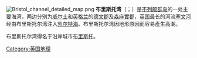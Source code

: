 {{Unreferenced|time=2014-07-15T02:45:37+00:00}}
{{noteTA
|T=zh-cn:布里斯托湾; zh-tw:布里斯托灣;
|G1=地名
}}
[[File:Bristol_channel_detailed_map.png|right]]
'''布里斯托湾'''（{{lang-en|Bristol Channel}}；{{lang-cy|Môr Hafren}}）是[[不列颠群岛|不列颠群岛]]的一处主要海湾，两边分别为[[威尔士|威尔士]]和[[英格兰|英格兰]]的[[德文郡|德文郡]]及[[森麻實郡|森麻實郡]]，[[英国|英国]]最长的河流[[塞文河|塞文河]]经由布里斯托尔湾注入[[凯尔特海|凯尔特海]]。布里斯托尔湾因地形原因而容易產生高潮。

布里斯托尔湾得名于沿岸城市[[布里斯托|布里斯托]]。

{{UK-geo-stub}}

[[Category:英国地理|Category:英国地理]]